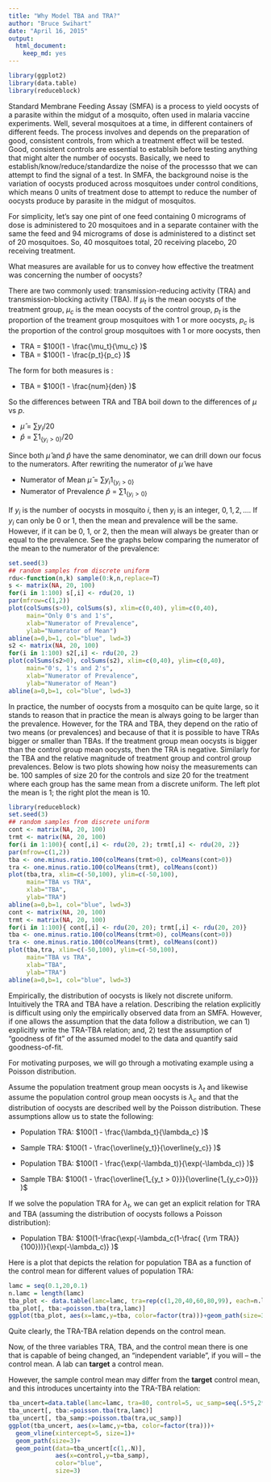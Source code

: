 ```yaml
---
title: "Why Model TBA and TRA?"
author: "Bruce Swihart"
date: "April 16, 2015"
output:
  html_document:
    keep_md: yes
---
```


```r
library(ggplot2)
library(data.table)
library(reduceblock)
```
Standard Membrane Feeding Assay (SMFA) is a process to yield oocysts of a parasite within the midgut of a mosquito, often used in malaria vaccine experiments.  Well, several mosquitoes at a time, in different containers of different feeds.  The process involves and depends on the preparation of good, consistent controls, from which a treatment effect will be tested.  Good, consistent controls are essential to establsih before testing anything that might alter the number of oocysts.  Basically, we need to establish/know/reduce/standardize the noise of the processso that we can attempt to find the signal of a test.  In SMFA, the background noise is the variation of oocysts produced across mosquitoes under control conditions, which means 0 units of treatment dose to attempt to reduce the number of oocysts produce by parasite in the midgut of mosquitos.

For simplicity, let's say one pint of one feed containing 0 micrograms of dose is administered to 20 mosquitoes and in a separate container with the same the feed and 94 micrograms of dose is administered to a distinct set of 20 mosquitoes. So, 40 mosquitoes total, 20 receiving placebo, 20 receiving treatment.

What measures are available for us to convey how effective the treatment was concerning the number of oocysts?

There are two commonly used:  transmission-reducing activity (TRA) and  transmission-blocking activity (TBA).  If $\mu_t$ is the mean oocysts of the treatment group, $\mu_c$ is the mean oocysts of the control group, $p_t$ is the proportion of the treament group mosquitoes with 1 or more oocysts, $p_c$ is the proportion of the control group mosquitoes with 1 or more oocysts, then

  * TRA = $100(1 - \frac{\mu_t}{\mu_c} )$
  * TBA = $100(1 - \frac{p_t}{p_c} )$

The form for both measures is :

  * TBA = $100(1 - \frac{num}{den} )$
  
So the differences between TRA and TBA boil down to the differences of $\mu$ vs $p$.  

  * $\hat{\mu}$ = $\sum y_i / 20$
  * $\hat{p}$   = $\sum 1_{\{y_i > 0\}} / 20$
  
Since both $\hat{\mu}$ and $\hat{p}$ have the same denominator, we can drill down our focus to the numerators.  After rewriting the numerator of $\hat{\mu}$ we have

  * Numerator of Mean $\hat{\mu}$ = $\sum y_i 1_{\{y_i > 0\}}$
  * Numerator of Prevalence $\hat{p}$   = $\sum 1_{\{y_i > 0\}}$

  
If $y_i$ is the number of oocysts in mosquito $i$, then $y_i$ is an integer, $0, 1, 2, \dots$.  If $y_i$ can only be $0$ or $1$, then the mean and prevalence will be the same.  However, if it can be $0$, $1$, or $2$, then the mean will always be greater than or equal to the prevalence.  See the graphs below comparing the numerator of the mean to the numerator of the prevalence: 


```r
set.seed(3)
## random samples from discrete uniform
rdu<-function(n,k) sample(0:k,n,replace=T)
s <- matrix(NA, 20, 100)
for(i in 1:100) s[,i] <- rdu(20, 1)
par(mfrow=c(1,2))
plot(colSums(s>0), colSums(s), xlim=c(0,40), ylim=c(0,40),
     main="Only 0's and 1's",
     xlab="Numerator of Prevalence",
     ylab="Numerator of Mean")
abline(a=0,b=1, col="blue", lwd=3)
s2 <- matrix(NA, 20, 100)
for(i in 1:100) s2[,i] <- rdu(20, 2)
plot(colSums(s2>0), colSums(s2), xlim=c(0,40), ylim=c(0,40),
     main="0's, 1's and 2's",
     xlab="Numerator of Prevalence",
     ylab="Numerator of Mean")
abline(a=0,b=1, col="blue", lwd=3)
```

In practice, the number of oocysts from a mosquito can be quite large, so it stands to reason that in practice the mean is always going to be larger than the prevalence.  However, for the TRA and TBA, they depend on the ratio of two means (or prevalences) and because of that it is possible to have TRAs bigger or smaller than TBAs.  If the treatment group mean oocysts is bigger than the control group mean oocysts, then the TRA is negative.  Similarly for the TBA and the relative magnitude of treatment group and control group prevalences.  Below is two plots showing how noisy the measurements can be.  100 samples of size 20 for the controls and size 20 for the treatment where each group has the same mean from a discrete uniform.  The left plot the mean is 1; the right plot the mean is 10.


```r
library(reduceblock)
set.seed(3)
## random samples from discrete uniform
cont <- matrix(NA, 20, 100)
trmt <- matrix(NA, 20, 100)
for(i in 1:100){ cont[,i] <- rdu(20, 2); trmt[,i] <- rdu(20, 2)}  
par(mfrow=c(1,2))
tba <- one.minus.ratio.100(colMeans(trmt>0), colMeans(cont>0))
tra <- one.minus.ratio.100(colMeans(trmt), colMeans(cont))
plot(tba,tra, xlim=c(-50,100), ylim=c(-50,100),
     main="TBA vs TRA",
     xlab="TBA",
     ylab="TRA")
abline(a=0,b=1, col="blue", lwd=3)
cont <- matrix(NA, 20, 100)
trmt <- matrix(NA, 20, 100)
for(i in 1:100){ cont[,i] <- rdu(20, 20); trmt[,i] <- rdu(20, 20)}  
tba <- one.minus.ratio.100(colMeans(trmt>0), colMeans(cont>0))
tra <- one.minus.ratio.100(colMeans(trmt), colMeans(cont))
plot(tba,tra, xlim=c(-50,100), ylim=c(-50,100),
     main="TBA vs TRA",
     xlab="TBA",
     ylab="TRA")
abline(a=0,b=1, col="blue", lwd=3)
```


Empirically, the distribution of oocysts is likely not discrete uniform.  Intuitively the TRA and TBA have a relation.  Describing the relation explicitly is difficult using only the empirically observed data from an SMFA.  However, if one allows the assumption that the data follow a distribution, we can 1) explicitly write the TRA-TBA relation; and, 2) test the assumption of "goodness of fit" of the assumed model to the data and quantify said goodness-of-fit.


For motivating purposes, we will go through a motivating example using a Poisson distribution.  

Assume the population treatment group mean oocysts is $\lambda_t$ and likewise assume the population control group mean oocysts is $\lambda_c$ and that the distribution of oocysts are described well by the Poisson distribution.  These assumptions allow us to state the following:

  *  Population TRA: $100(1 - \frac{\lambda_t}{\lambda_c} )$
  *  Sample TRA:     $100(1 - \frac{\overline{y_t}}{\overline{y_c}} )$

  *  Population TBA: $100(1 - \frac{\exp(-\lambda_t)}{\exp(-\lambda_c)} )$
  *  Sample TBA:     $100(1 - \frac{\overline{1_{y_t > 0}}}{\overline{1_{y_c>0}}} )$


If we solve the population TRA for $\lambda_t$, we can get an explicit relation for TRA and TBA (assuming the distribution of oocysts follows a Poisson distribution):

*  Population TBA: $100(1-\frac{\exp(-\lambda_c(1-\frac{ {\rm TRA}}{100}))}{\exp(-\lambda_c)} )$

Here is a plot that depicts the relation for population TBA as a function of the control mean for different values of population TRA:

```r
lamc = seq(0.1,20,0.1)
n.lamc = length(lamc)
tba_plot <- data.table(lamc=lamc, tra=rep(c(1,20,40,60,80,99), each=n.lamc))
tba_plot[, tba:=poisson.tba(tra,lamc)]
ggplot(tba_plot, aes(x=lamc,y=tba, color=factor(tra)))+geom_path(size=3)
```

Quite clearly, the TRA-TBA relation depends on the control mean.


Now, of the three variables TRA, TBA, and the control mean there is one that is capable of being changed, an "independent variable", if you will -- the control mean.  A lab can **target** a control mean.

However, the sample control mean may differ from the **target** control mean, and this introduces uncertainty into the TRA-TBA relation:

```r
tba_uncert=data.table(lamc=lamc, tra=80, control=5, uc_samp=seq(.5*5,2*5,length=n.lamc))
tba_uncert[, tba:=poisson.tba(tra,lamc)]
tba_uncert[, tba_samp:=poisson.tba(tra,uc_samp)]
ggplot(tba_uncert, aes(x=lamc,y=tba, color=factor(tra)))+
  geom_vline(xintercept=5, size=1)+
  geom_path(size=3)+
  geom_point(data=tba_uncert[c(1,.N)],
             aes(x=control,y=tba_samp), 
             color="blue", 
             size=3) 


```

